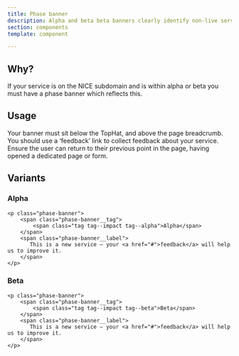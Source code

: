 ```yaml
---
title: Phase banner
description: Alpha and beta beta banners clearly identify non-live services
section: components
template: component

---
```


## Why?

If your service is on the NICE subdomain and is within alpha or beta you must have a phase banner which reflects this.

## Usage

Your banner must sit below the TopHat, and above the page breadcrumb. You should use a ‘feedback’ link to collect feedback about your service. Ensure the user can return to their previous point in the page, having opened a dedicated page or form.

## Variants

### Alpha

```
<p class="phase-banner">
    <span class="phase-banner__tag">
        <span class="tag tag--impact tag--alpha">Alpha</span>
    </span>
    <span class="phase-banner__label">
       This is a new service – your <a href="#">feedback</a> will help us to improve it.
    </span>
</p>
```

### Beta

```
<p class="phase-banner">
    <span class="phase-banner__tag">
        <span class="tag tag--impact tag--beta">Beta</span>
    </span>
    <span class="phase-banner__label">
       This is a new service – your <a href="#">feedback</a> will help us to improve it.
    </span>
</p>
```
